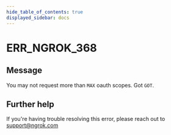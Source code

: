 ```yaml
---
hide_table_of_contents: true
displayed_sidebar: docs
---
```



# ERR_NGROK_368

## Message

You may not request more than `MAX` oauth scopes. Got `GOT`.

<ErrorDetails error="err_ngrok_368" />

## Further help

If you're having trouble resolving this error, please reach out to [support@ngrok.com](mailto:support@ngrok.com?subject=Help%20with%20ERR_NGROK_368)
